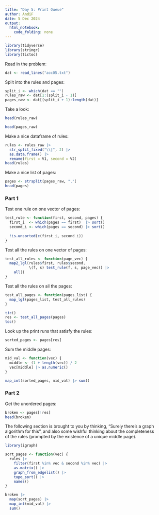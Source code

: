 ```yaml
---
title: "Day 5: Print Queue"
author: AndiF
date: 5 Dec 2024
output: 
  html_notebook: 
    code_folding: none
---
```


```r
library(tidyverse)
library(stringr)
library(tictoc)
```

Read in the problem:

```r
dat <- read_lines("aoc05.txt")
```

Split into the rules and pages:

```r
split_i <- which(dat == "")
rules_raw <- dat[1:(split_i - 1)]
pages_raw <- dat[(split_i + 1):length(dat)]
```

Take a look:

```r
head(rules_raw)
```

```r
head(pages_raw)
```

Make a nice dataframe of rules:

```r
rules <- rules_raw |>
  str_split_fixed("\\|", 2) |>
  as.data.frame() |>
  rename(first = V1, second = V2)
head(rules)
```

Make a nice list of pages:

```r
pages <- strsplit(pages_raw, ",")
head(pages)
```


### Part 1

Test one rule on one vector of pages:

```r
test_rule <- function(first, second, pages) {
  first_i  <- which(pages == first)  |> sort()
  second_i <- which(pages == second) |> sort()
  
  !is.unsorted(c(first_i, second_i))
}
```

Test all the rules on one vector of pages:

```r
test_all_rules <- function(page_vec) {
  map2_lgl(rules$first, rules$second,
           \(f, s) test_rule(f, s, page_vec)) |>
    all()
}
```

Test all the rules on all the pages:

```r
test_all_pages <- function(pages_list) {
  map_lgl(pages_list, test_all_rules)
}
```


```r
tic()
res <- test_all_pages(pages)
toc()
```

Look up the print runs that satisfy the rules:

```r
sorted_pages <- pages[res]
```

Sum the middle pages:

```r
mid_val <- function(vec) {
  middle <- (1 + length(vec)) / 2
  vec[middle] |> as.numeric()
}

map_int(sorted_pages, mid_val) |> sum()
```

### Part 2

Get the unordered pages:

```r
broken <- pages[!res]
head(broken)
```


The following section is brought to you by thinking, "Surely there's a graph algorithm for this", and also some wishful thinking about the completeness of the rules (prompted by the existence of a unique middle page).


```r
library(igraph)
```


```r
sort_pages <- function(vec) {
  rules |>
    filter(first %in% vec & second %in% vec) |>
    as.matrix() |>
    graph_from_edgelist() |>
    topo_sort() |>
    names()
}
```


```r
broken |>
  map(sort_pages) |>
  map_int(mid_val) |>
  sum()
```




